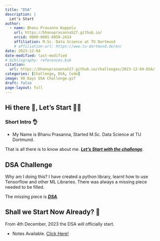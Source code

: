 ```yaml
---
title: "DSA"
description: |
  Let's Start
author:
  - name: Bhanu Prasanna Koppolu
    url: https://bhanuprasanna527.github.io/
    orcid: 0000-0001-6050-2414
    affiliation: M.Sc. Data Science at TU Dortmund
    # affiliation-url: https://www.tu-dortmund.de/en/
date: 2023-12-04
date-modified: last-modified
# bibliography: references.bib
citation: 
  url: https://bhanuprasanna527.github.io/challenges/2023-12-04-DSA/
categories: [Challenge, DSA, Code]
image: 90 Days DSA Challenge.gif
draft: false
page-layout: full
---
```


## Hi there 👋, Let's Start 🧑‍💻

### Short Intro 👌

- My Name is Bhanu Prasanna, Started M.Sc. Data Science at TU Dortmund.
<!-- - Want to become a <u>***Quant Developer***</u> -->

That is all there is to know about me. <u>***Let's Start with the challenge***</u>.

## DSA Challenge

Why am I doing this? I have created a python library, learnt how to use Tensorflow and other ML Libraries. There was always a missing piece needed to be filled.

The missing piece is <u>***DSA***</u>.

## Shall we Start Now Already? 🤨

From 4th December, 2023 the DSA will officially start.

- Notes Available. <a href="https://bhanuprasanna527.github.io/notes/2023-10-25-C++/" target="blank">Click Here!</a>
